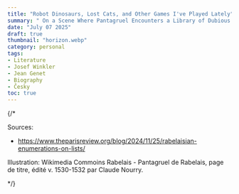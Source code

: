 ```yaml
---
title: "Robot Dinosaurs, Lost Cats, and Other Games I've Played Lately"
summary: " On a Scene Where Pantagruel Encounters a Library of Dubious Books..."
date: "July 07 2025"
draft: true
thumbnail: "horizon.webp"
category: personal
tags:
- Literature
- Josef Winkler
- Jean Genet
- Biography
- Česky
toc: true
---
```


{/* 

Sources: 
- https://www.theparisreview.org/blog/2024/11/25/rabelaisian-enumerations-on-lists/ 

Illustration: Wikimedia Commoins
Rabelais - Pantagruel de Rabelais, page de titre, édité v. 1530-1532 par Claude Nourry.

*/}
